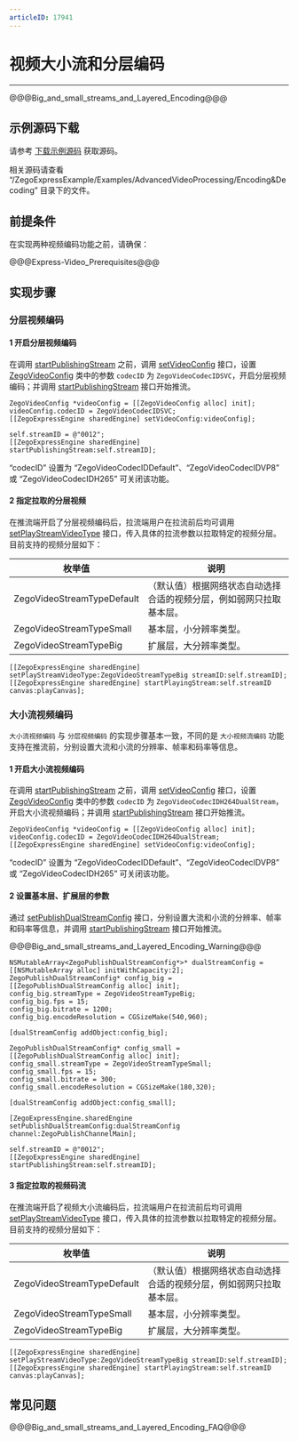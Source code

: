 ```yaml
---
articleID: 17941
---
```

# 视频大小流和分层编码

- - -

@@@Big_and_small_streams_and_Layered_Encoding@@@

## 示例源码下载

请参考 [下载示例源码](!DownloadDemo/DownloadDemo) 获取源码。

相关源码请查看 “/ZegoExpressExample/Examples/AdvancedVideoProcessing/Encoding&Decoding” 目录下的文件。


## 前提条件

在实现两种视频编码功能之前，请确保：

@@@Express-Video_Prerequisites@@@


## 实现步骤

### 分层视频编码

#### 1 开启分层视频编码

在调用 [startPublishingStream](@startPublishingStream) 之前，调用 [setVideoConfig](@setVideoConfig-ZegoExpressEngine) 接口，设置 [ZegoVideoConfig](@-ZegoVideoConfig) 类中的参数 `codecID` 为 `ZegoVideoCodecIDSVC`，开启分层视频编码；并调用 [startPublishingStream](@startPublishingStream) 接口开始推流。

```objc
ZegoVideoConfig *videoConfig = [[ZegoVideoConfig alloc] init];
videoConfig.codecID = ZegoVideoCodecIDSVC;
[[ZegoExpressEngine sharedEngine] setVideoConfig:videoConfig];

self.streamID = @"0012";
[[ZegoExpressEngine sharedEngine] startPublishingStream:self.streamID];
```

<div class="mk-hint">

“codecID” 设置为 “ZegoVideoCodecIDDefault”、“ZegoVideoCodecIDVP8” 或 “ZegoVideoCodecIDH265” 可关闭该功能。
</div>

#### 2 指定拉取的分层视频

在推流端开启了分层视频编码后，拉流端用户在拉流前后均可调用 [setPlayStreamVideoType](@setPlayStreamVideoType) 接口，传入具体的拉流参数以拉取特定的视频分层。目前支持的视频分层如下：

|枚举值|说明|
|-|-|
|ZegoVideoStreamTypeDefault|（默认值）根据网络状态自动选择合适的视频分层，例如弱网只拉取基本层。|
|ZegoVideoStreamTypeSmall| 基本层，小分辨率类型。|
|ZegoVideoStreamTypeBig| 扩展层，大分辨率类型。|

```objc
[[ZegoExpressEngine sharedEngine] setPlayStreamVideoType:ZegoVideoStreamTypeBig streamID:self.streamID];
[[ZegoExpressEngine sharedEngine] startPlayingStream:self.streamID canvas:playCanvas];
```

### 大小流视频编码

`大小流视频编码` 与 `分层视频编码` 的实现步骤基本一致，不同的是 `大小视频流编码` 功能支持在推流前，分别设置大流和小流的分辨率、帧率和码率等信息。

#### 1 开启大小流视频编码

在调用 [startPublishingStream](@startPublishingStream) 之前，调用 [setVideoConfig](@setVideoConfig-ZegoExpressEngine) 接口，设置 [ZegoVideoConfig](@-ZegoVideoConfig) 类中的参数 `codecID` 为 `ZegoVideoCodecIDH264DualStream`，开启大小流视频编码；并调用 [startPublishingStream](@startPublishingStream) 接口开始推流。

```objc
ZegoVideoConfig *videoConfig = [[ZegoVideoConfig alloc] init];
videoConfig.codecID = ZegoVideoCodecIDH264DualStream;
[[ZegoExpressEngine sharedEngine] setVideoConfig:videoConfig];
```

<div class="mk-hint">

“codecID” 设置为 “ZegoVideoCodecIDDefault”、“ZegoVideoCodecIDVP8” 或 “ZegoVideoCodecIDH265” 可关闭该功能。
</div>

#### 2 设置基本层、扩展层的参数

通过 [setPublishDualStreamConfig](@setPublishDualStreamConfig) 接口，分别设置大流和小流的分辨率、帧率和码率等信息，并调用 [startPublishingStream](@startPublishingStream) 接口开始推流。

@@@Big_and_small_streams_and_Layered_Encoding_Warning@@@

```objc
NSMutableArray<ZegoPublishDualStreamConfig*>* dualStreamConfig = [[NSMutableArray alloc] initWithCapacity:2];
ZegoPublishDualStreamConfig* config_big = [[ZegoPublishDualStreamConfig alloc] init];
config_big.streamType = ZegoVideoStreamTypeBig;
config_big.fps = 15;
config_big.bitrate = 1200;
config_big.encodeResolution = CGSizeMake(540,960);

[dualStreamConfig addObject:config_big];

ZegoPublishDualStreamConfig* config_small = [[ZegoPublishDualStreamConfig alloc] init];
config_small.streamType = ZegoVideoStreamTypeSmall;
config_small.fps = 15;
config_small.bitrate = 300;
config_small.encodeResolution = CGSizeMake(180,320);

[dualStreamConfig addObject:config_small];

[ZegoExpressEngine.sharedEngine setPublishDualStreamConfig:dualStreamConfig channel:ZegoPublishChannelMain];

self.streamID = @"0012";
[[ZegoExpressEngine sharedEngine] startPublishingStream:self.streamID];
```


#### 3 指定拉取的视频码流

在推流端开启了视频大小流编码后，拉流端用户在拉流前后均可调用 [setPlayStreamVideoType](@setPlayStreamVideoType) 接口，传入具体的拉流参数以拉取特定的视频分层。目前支持的视频分层如下：

|枚举值|说明|
|-|-|
|ZegoVideoStreamTypeDefault|（默认值）根据网络状态自动选择合适的视频分层，例如弱网只拉取基本层。|
|ZegoVideoStreamTypeSmall| 基本层，小分辨率类型。|
|ZegoVideoStreamTypeBig| 扩展层，大分辨率类型。|

```objc
[[ZegoExpressEngine sharedEngine] setPlayStreamVideoType:ZegoVideoStreamTypeBig streamID:self.streamID];
[[ZegoExpressEngine sharedEngine] startPlayingStream:self.streamID canvas:playCanvas];
```

## 常见问题

@@@Big_and_small_streams_and_Layered_Encoding_FAQ@@@
